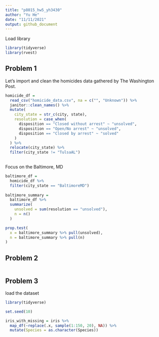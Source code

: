 ```yaml
---
title: "p8015_hw5_yh3430"
author: "Yu He"
date: "11/11/2021"
output: github_document
---
```


Load library
```r
library(tidyverse)
library(rvest)
```

## Problem 1

Let's import and clean the homicides data gathered by The Washington Post.

```r
homicide_df =
  read_csv("homicide_data.csv", na = c("", "Unknown")) %>% 
  janitor::clean_names() %>% 
  mutate(
    city_state = str_c(city, state),
    resolution = case_when(
      disposition == "Closed without arrest" ~ "unsolved",
      disposition == "Open/No arrest" ~ "unsolved",
      disposition == "Closed by arrest" ~ "solved"
    )
  ) %>% 
  relocate(city_state) %>% 
  filter(city_state != "TulsaAL")
  
```


Focus on the Baltimore, MD

```r
baltimore_df =
  homicide_df %>% 
  filter(city_state == "BaltimoreMD")
  
baltimore_summary =
  baltimore_df %>% 
  summarize(
    unsolved = sum(resolution == "unsolved"),
    n = n()
  )

prop.test(
  x = baltimore_summary %>% pull(unsolved),
  n = baltimore_summary %>% pull(n)
)

```








## Problem 2

```r

```



## Problem 3

load the dataset

```r
library(tidyverse)

set.seed(10)

iris_with_missing = iris %>% 
  map_df(~replace(.x, sample(1:150, 20), NA)) %>%
  mutate(Species = as.character(Species))
```























